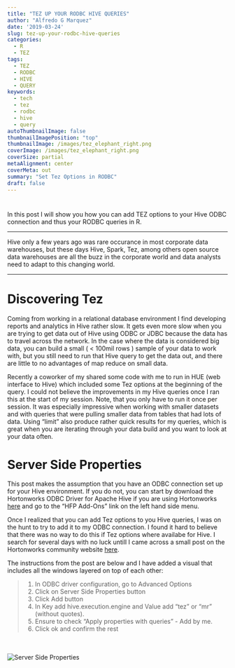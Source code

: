 ```yaml
---
title: "TEZ UP YOUR RODBC HIVE QUERIES"
author: "Alfredo G Marquez"
date: '2019-03-24'
slug: tez-up-your-rodbc-hive-queries
categories:
  - R
  - TEZ
tags:
  - TEZ
  - RODBC
  - HIVE
  - QUERY
keywords:
  - tech
  - tez
  - rodbc
  - hive
  - query
autoThumbnailImage: false
thumbnailImagePosition: "top"
thumbnailImage: /images/tez_elephant_right.png
coverImage: /images/tez_elephant_right.png
coverSize: partial
metaAlignment: center
coverMeta: out
summary: "Set Tez Options in RODBC"
draft: false
---
```


#

In this post I will show you how you can add TEZ options to your Hive ODBC connection and thus your RODBC queries in R.

-----

Hive only a few years ago was rare occurance in most corporate data warehouses, but these days Hive, Spark, Tez, among others open source data warehouses are all the buzz in the corporate world and data analysts need to adapt to this changing world.

-----

# Discovering Tez

Coming from working in a relational database environment I find developing reports and analytics in Hive rather slow.  It gets even more slow when you are trying to get data out of Hive using ODBC or JDBC because the data has to travel across the network.  In the case where the data is considered big data, you can build a small ( < 100mil rows ) sample of your data to work with, but you still need to run that Hive query to get the data out, and there are little to no advantages of map reduce on small data.   

Recently a coworker of my shared some code with me to run in HUE (web interface to Hive) which included some Tez options at the beginning of the query.  I could not believe the improvements in my Hive queries once I ran this at the start of my session. Note, that you only have to run it once per session.  It was especially impressive when working with smaller datasets and with queries that were pulling smaller data from tables that had lots of data.  Using "limit" also produce rather quick results for my queries, which is great when you are iterating through your data build and you want to look at your data often.


# Server Side Properties

This post makes the assumption that you have an ODBC connection set up for your Hive environment.  If you do not, you can start by download the Hortonworks ODBC Driver for Apache Hive if you are using Hortonworks [here](https://hortonworks.com/downloads/) and go to the "HFP Add-Ons" link on the left hand side menu.

Once I realized that you can add Tez options to you Hive queries, I was on the hunt to try to add it to my ODBC connection.  I found it hard to believe that there was no way to do this if Tez options where availabe for Hive.  I search for several days with no luck untill I came across a small post on the Hortonworks community website [here](https://community.hortonworks.com/content/supportkb/49486/how-to-set-hiveexecutionengine-using-hortonworks-h.html).  

The instructions from the post are below and I have added a visual that includes all the windows layered on top of each other:

> 1. In ODBC driver configuration, go to Advanced Options 
2. Click on Server Side Properties button 
3. Click Add button 
4. In Key add hive.execution.engine and Value add "tez" or "mr" (without quotes). 
5. Ensure to check "Apply properties with queries" - Add by me.
6. Click ok and confirm the rest  

<br></br>
![Server Side Properties](/post/2019-03-24-tez-up-your-rodbc-hive-queries_files/server_side_properties_options.PNG)





